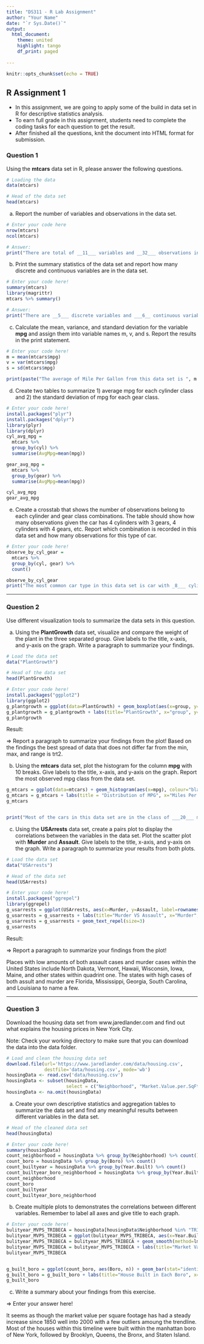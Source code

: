 ```yaml
---
title: "DS311 - R Lab Assignment"
author: "Your Name"
date: "`r Sys.Date()`"
output: 
  html_document:
    theme: united
    highlight: tango
    df_print: paged
    
---
```


```r
knitr::opts_chunk$set(echo = TRUE)
```

## R Assignment 1

* In this assignment, we are going to apply some of the build in data set in R for descriptive statistics analysis.
* To earn full grade in this assignment, students need to complete the coding tasks for each question to get the result.
* After finished all the questions, knit the document into HTML format for submission.

### Question 1

Using the **mtcars** data set in R, please answer the following questions.

```r
# Loading the data
data(mtcars)

# Head of the data set
head(mtcars)
```

a. Report the number of variables and observations in the data set.

```r
# Enter your code here
nrow(mtcars)
ncol(mtcars)

# Answer:
print("There are total of __11___ variables and __32___ observations in this data set.")
```



b. Print the summary statistics of the data set and report how many discrete and continuous variables are in the data set.

```r
# Enter your code here!
summary(mtcars)
library(magrittr)
mtcars %>% summary()

# Answer:
print("There are __5___ discrete variables and ___6__ continuous variables in this data set.")
```



c. Calculate the mean, variance, and standard deviation for the variable **mpg** and assign them into variable names m, v, and s. Report the results in the print statement.

```r
# Enter your code here!
m = mean(mtcars$mpg)
v = var(mtcars$mpg)
s = sd(mtcars$mpg)

print(paste("The average of Mile Per Gallon from this data set is ", m , " with variance ", v , " and standard deviation", s , "."))
```



d. Create two tables to summarize 1) average mpg for each cylinder class and 2) the standard deviation of mpg for each gear class.

```r
# Enter your code here!
install.packages("plyr")
install.packages("dplyr")
library(plyr)
library(dplyr)
cyl_avg_mpg =
  mtcars %>%
  group_by(cyl) %>%
  summarise(AvgMpg=mean(mpg))

gear_avg_mpg =
  mtcars %>%
  group_by(gear) %>%
  summarise(AvgMpg=mean(mpg))

cyl_avg_mpg
gear_avg_mpg


```



e. Create a crosstab that shows the number of observations belong to each cylinder and gear class combinations. The table should show how many observations given the car has 4 cylinders with 3 gears, 4 cylinders with 4 gears, etc. Report which combination is recorded in this data set and how many observations for this type of car.

```r
# Enter your code here!
observe_by_cyl_gear =
  mtcars %>%
  group_by(cyl, gear) %>%
  count()

observe_by_cyl_gear
print("The most common car type in this data set is car with _8___ cylinders and _3___ gears. There are total of __8_ cars belong to this specification in the data set.")
```


*** 

### Question 2

Use different visualization tools to summarize the data sets in this question.

a. Using the **PlantGrowth** data set, visualize and compare the weight of the plant in the three separated group. Give labels to the title, x-axis, and y-axis on the graph. Write a paragraph to summarize your findings.

```r
# Load the data set
data("PlantGrowth")

# Head of the data set
head(PlantGrowth)

# Enter your code here!
install.packages("ggplot2")
library(ggplot2)
g_plantgrowth = ggplot(data=PlantGrowth) + geom_boxplot(aes(x=group, y=weight))
g_plantgrowth = g_plantgrowth + labs(title="PlantGrowth", x="group", y="weight")
g_plantgrowth
```

Result:

=> Report a paragraph to summarize your findings from the plot!
Based on the findings the best spread of data that does not differ far from the min, max, and range is trt2.


b. Using the **mtcars** data set, plot the histogram for the column **mpg** with 10 breaks. Give labels to the title, x-axis, and y-axis on the graph. Report the most observed mpg class from the data set.

```r
g_mtcars = ggplot(data=mtcars) + geom_histogram(aes(x=mpg), colour="black", fill="white", binwidth = 10)
g_mtcars = g_mtcars + labs(title = "Distribution of MPG", x="Miles Per Gallon", y="Counts")
g_mtcars


print("Most of the cars in this data set are in the class of ___20___ mile per gallon.")
```



c. Using the **USArrests** data set, create a pairs plot to display the correlations between the variables in the data set. Plot the scatter plot with **Murder** and **Assault**. Give labels to the title, x-axis, and y-axis on the graph. Write a paragraph to summarize your results from both plots.

```r
# Load the data set
data("USArrests")

# Head of the data set
head(USArrests)

# Enter your code here!
install.packages("ggrepel")
library(ggrepel)
g_usarrests = ggplot(USArrests, aes(x=Murder, y=Assault, label=rownames(USArrests))) + geom_point()
g_usarrests = g_usarrests + labs(title="Murder VS Assault", x="Murder", y="Assault")
g_usarrests = g_usarrests + geom_text_repel(size=3)
g_usarrests
```

Result:

=> Report a paragraph to summarize your findings from the plot!

Places with low amounts of both assault cases and murder cases within the United States include North Dakota, Vermont, Hawaii, Wisconsin, Iowa, Maine, and other states within quadrint one. The states with high cases of both assult and murder are Florida, Mississippi, Georgia, South Carolina, and Louisiana to name a few.

***

### Question 3

Download the housing data set from www.jaredlander.com and find out what explains the housing prices in New York City.

Note: Check your working directory to make sure that you can download the data into the data folder. 

```r
# Load and clean the housing data set 
download.file(url='https://www.jaredlander.com/data/housing.csv',
              destfile='data/housing.csv', mode='wb')
housingData <- read.csv('data/housing.csv')
housingData <- subset(housingData, 
                      select = c("Neighborhood", "Market.Value.per.SqFt", "Boro", "Year.Built"))
housingData <- na.omit(housingData)                   
```

a. Create your own descriptive statistics and aggregation tables to summarize the data set and find any meaningful results between different variables in the data set.

```r
# Head of the cleaned data set
head(housingData)

# Enter your code here!
summary(housingData)
count_neighborhood = housingData %>% group_by(Neighborhood) %>% count()
count_boro = housingData %>% group_by(Boro) %>% count()
count_builtyear = housingData %>% group_by(Year.Built) %>% count()
count_builtyear_boro_neighborhood = housingData %>% group_by(Year.Built, Boro, Neighborhood) %>% count()
count_neighborhood
count_boro
count_builtyear
count_builtyear_boro_neighborhood

```

b. Create multiple plots to demonstrates the correlations between different variables. Remember to label all axes and give title to each graph.

```r
# Enter your code here!
bulityear_MVPS_TRIBECA = housingData[housingData$Neighborhood %in% "TRIBECA",]
bulityear_MVPS_TRIBECA = ggplot(bulityear_MVPS_TRIBECA, aes(x=Year.Built, y=Market.Value.per.SqFt)) + geom_point()
bulityear_MVPS_TRIBECA = bulityear_MVPS_TRIBECA + geom_smooth(method=lm)
bulityear_MVPS_TRIBECA = bulityear_MVPS_TRIBECA + labs(title="Market Value Per Square Foot VS Built Year in Financial", x="Built Year", y="Market Value Per Square Feet")
bulityear_MVPS_TRIBECA


g_built_boro = ggplot(count_boro, aes(Boro, n)) + geom_bar(stat="identity")
g_built_boro = g_built_boro + labs(title="House Built in Each Boro", x="Boro", y="House")
g_built_boro
```

c. Write a summary about your findings from this exercise.

=> Enter your answer here!

It seems as though the market value per square footage has had a steady increase since 1850 well into 2000 with a few outliers amoung the trendline. Most of the houses within this timeline were built within the manhattan boro of New York, followed by Brooklyn, Queens, the Bronx, and Staten Island.

